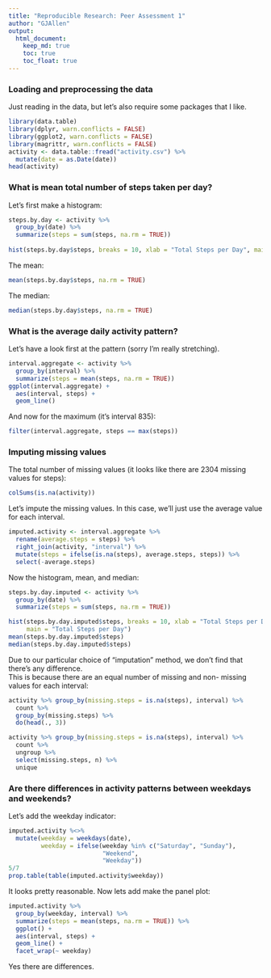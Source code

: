 ```yaml
---
title: "Reproducible Research: Peer Assessment 1"
author: "GJAllen"
output: 
  html_document:
    keep_md: true
    toc: true
    toc_float: true
---
```


### Loading and preprocessing the data
Just reading in the data, but let's also require some packages that I like.

```r
library(data.table)
library(dplyr, warn.conflicts = FALSE)
library(ggplot2, warn.conflicts = FALSE)
library(magrittr, warn.conflicts = FALSE)
activity <- data.table::fread("activity.csv") %>% 
  mutate(date = as.Date(date))
head(activity)
```

### What is mean total number of steps taken per day?
Let's first make a histogram:
```r
steps.by.day <- activity %>% 
  group_by(date) %>% 
  summarize(steps = sum(steps, na.rm = TRUE))
  
hist(steps.by.day$steps, breaks = 10, xlab = "Total Steps per Day", main = "Total Steps per Day")
```

The mean:
```r
mean(steps.by.day$steps, na.rm = TRUE)
```

The median:
```r
median(steps.by.day$steps, na.rm = TRUE)
```

### What is the average daily activity pattern?
Let's have a look first at the pattern (sorry I'm really stretching).
```r
interval.aggregate <- activity %>% 
  group_by(interval) %>% 
  summarize(steps = mean(steps, na.rm = TRUE))
ggplot(interval.aggregate) +
  aes(interval, steps) +
  geom_line()
```

And now for the maximum (it's interval 835):
```r
filter(interval.aggregate, steps == max(steps))
```

### Imputing missing values
The total number of missing values (it looks like there are 2304 missing values for steps):
```r
colSums(is.na(activity))
```

Let's impute the missing values. In this case, we'll just use the average value for each interval.
```r
imputed.activity <- interval.aggregate %>% 
  rename(average.steps = steps) %>% 
  right_join(activity, "interval") %>% 
  mutate(steps = ifelse(is.na(steps), average.steps, steps)) %>% 
  select(-average.steps)
```

Now the histogram, mean, and median:
```r
steps.by.day.imputed <- activity %>% 
  group_by(date) %>% 
  summarize(steps = sum(steps, na.rm = TRUE))

hist(steps.by.day.imputed$steps, breaks = 10, xlab = "Total Steps per Day", 
     main = "Total Steps per Day")
mean(steps.by.day.imputed$steps)
median(steps.by.day.imputed$steps)
```

Due to our particular choice of "imputation" method, we don't find that there's 
any difference.  
This is because there are an equal number of missing and non-
missing values for each interval:
```r
activity %>% group_by(missing.steps = is.na(steps), interval) %>% 
  count %>% 
  group_by(missing.steps) %>% 
  do(head(., 3)) 

activity %>% group_by(missing.steps = is.na(steps), interval) %>% 
  count %>% 
  ungroup %>%
  select(missing.steps, n) %>% 
  unique
```

### Are there differences in activity patterns between weekdays and weekends?
Let's add the weekday indicator:
```r
imputed.activity %<>% 
  mutate(weekday = weekdays(date),
         weekday = ifelse(weekday %in% c("Saturday", "Sunday"), 
                          "Weekend",
                          "Weekday"))
5/7
prop.table(table(imputed.activity$weekday))
```
It looks pretty reasonable.  Now lets add make the panel plot:
```r
imputed.activity %>%
  group_by(weekday, interval) %>% 
  summarize(steps = mean(steps, na.rm = TRUE)) %>% 
  ggplot() +
  aes(interval, steps) +
  geom_line() +
  facet_wrap(~ weekday)
```
Yes there are differences.
